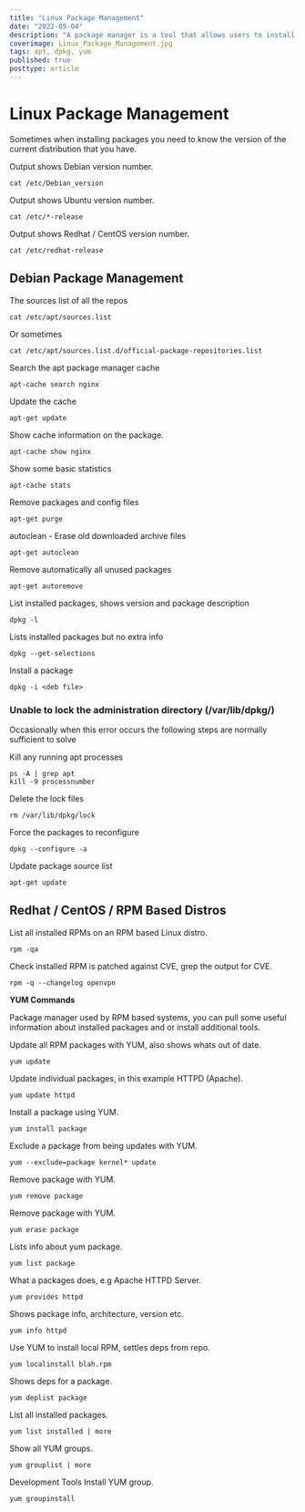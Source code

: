 ```yaml
---
title: "Linux Package Management"
date: "2022-05-04"
description: "A package manager is a tool that allows users to install, remove, upgrade, configure and manage software packages on an operating system. The package manager can be a graphical application like a software centre or a command-line tool like apt-get or pacman. This article looks at installing packages on Linux using various package management systems."
coverimage: Linux_Package_Management.jpg
tags: apt, dpkg, yum
published: true
posttype: article
---
```

# Linux Package Management

Sometimes when installing packages you need to know the version of the current distribution that you have.

Output shows Debian version number.
```
cat /etc/Debian_version
```

Output shows Ubuntu version number.
```
cat /etc/*-release
```

Output shows Redhat / CentOS version number.
```
cat /etc/redhat-release
```

## Debian Package Management

The sources list of all the repos
```
cat /etc/apt/sources.list
```

Or sometimes
```
cat /etc/apt/sources.list.d/official-package-repositories.list
```

Search the apt package manager cache

```
apt-cache search nginx
```

Update the cache

```
apt-get update
```

Show cache information on the package.

```
apt-cache show nginx
```

Show some basic statistics

```
apt-cache stats
```

Remove packages and config files

```
apt-get purge
```

autoclean - Erase old downloaded archive files

```
apt-get autoclean
```

Remove automatically all unused packages

```
apt-get autoremove
```

List installed packages, shows version and package description

```
dpkg -l
```

Lists installed packages but no extra info

```
dpkg --get-selections
```

Install a package

```
dpkg -i <deb file>
```

### Unable to lock the administration directory (/var/lib/dpkg/)

Occasionally when this error occurs the following steps are normally sufficient to solve

Kill any running apt processes

```
ps -A | grep apt
kill -9 processnumber
```

Delete the lock files

```
rm /var/lib/dpkg/lock
```

Force the packages to reconfigure

```
dpkg --configure -a
```

Update package source list

```
apt-get update
```

## Redhat / CentOS / RPM Based Distros

List all installed RPMs on an RPM based Linux distro.

```
rpm -qa
```

Check installed RPM is patched against CVE, grep the output for CVE.

```
rpm -q --changelog openvpn
```

**YUM Commands**

Package manager used by RPM based systems, you can pull some useful information about installed packages and or install additional tools.

Update all RPM packages with YUM, also shows whats out of date.

```
yum update
```

Update individual packages, in this example HTTPD (Apache).

```
yum update httpd
```

Install a package using YUM.

```
yum install package
```

Exclude a package from being updates with YUM.

```
yum --exclude=package kernel* update
```

Remove package with YUM.

```
yum remove package
```

Remove package with YUM.

```
yum erase package
```

Lists info about yum package.

```
yum list package
```

What a packages does, e.g Apache HTTPD Server.

```
yum provides httpd
```

Shows package info, architecture, version etc.

```
yum info httpd
```

Use YUM to install local RPM, settles deps from repo.

```
yum localinstall blah.rpm
```

Shows deps for a package.

```
yum deplist package
```

List all installed packages.

```
yum list installed | more
```

Show all YUM groups.

```
yum grouplist | more
```

Development Tools Install YUM group.

```
yum groupinstall
```
